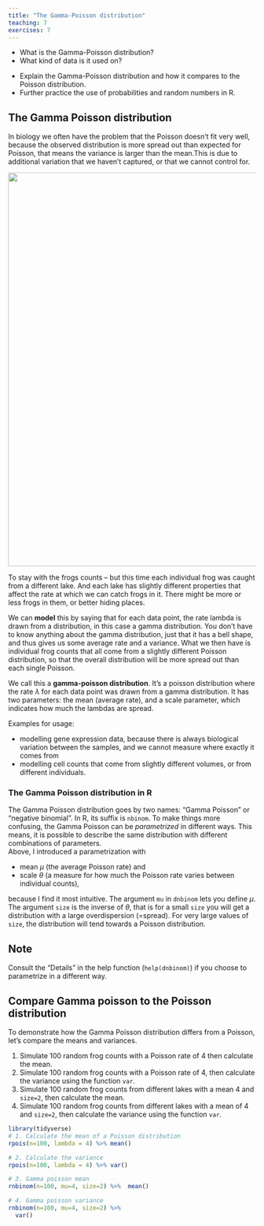 ```yaml
---
title: "The Gamma-Poisson distribution"
teaching: 7
exercises: 7
---
```


:::::::::::::::::::::::::::::::::::::: questions 

- What is the Gamma-Poisson distribution?  
- What kind of data is it used on?

::::::::::::::::::::::::::::::::::::::::::::::::

::::::::::::::::::::::::::::::::::::: objectives

- Explain the Gamma-Poisson distribution and how it compares to the Poisson distribution.
- Further practice the use of probabilities and random numbers in R.
::::::::::::::::::::::::::::::::::::::::::::::::


## The Gamma Poisson distribution

In biology we often have the problem that the Poisson doesn’t fit very well, because the observed distribution is more spread out than expected for Poisson, that means the variance is larger than the mean.This is due to additional variation that we haven’t captured, or that we cannot control for.


<p align="center">
<img src="fig/gamma-poisson.png" width="800"/>
</p>

To stay with the frogs counts -- but this time each individual frog was caught from a different lake.
And each lake has slightly different properties that affect the rate at which we can catch frogs in it. There might be more or less frogs in them, or better hiding places.

We can **model** this by saying that for each data point, the rate lambda is drawn from a distribution, in this case a gamma distribution. You don’t have to know anything about the gamma distribution, just that it has a bell shape, and thus gives us some average rate and a variance. 
What we then have is individual frog counts that all come from a slightly different Poisson distribution, so that the overall distribution will be more spread out than each single Poisson.


We call this a **gamma-poisson distribution**. It's a poisson distribution where the rate $\lambda$ for each data point was drawn from a gamma distribution. It has two parameters: the mean (average rate), and a scale parameter, which indicates how much the lambdas are spread.

Examples for usage:

- modelling gene expression data, because there is always biological variation between the samples, and we cannot measure where exactly it comes from
- modelling cell counts that come from slightly different volumes, or from different individuals.




### The Gamma Poisson distribution in R

The Gamma Poisson distribution goes by two names: "Gamma Poisson" or "negative binomial". In R, its suffix is `nbinom`. To make things more confusing, the Gamma Poisson can be *parametrized* in different ways. This means, it is possible to describe the same distribution with different combinations of parameters.  
Above, I introduced a parametrization with  

- mean $\mu$ (the average Poisson rate) and  
- scale $\theta$ (a measure for how much the Poisson rate varies between individual counts),  
 
because I find it most intuitive. The argument `mu` in `dnbinom` lets you define $\mu$. The argument `size` is the inverse of $\theta$, that is for a small `size` you will get a distribution with a large overdispersion (=spread). For very large values of `size`, the distribution will tend towards a Poisson distribution.


:::::::::::::::::::::: callout
## Note
Consult the "Details" in the help function (`help(dnbinom)`) if you choose to parametrize in a different way.
::::::::::::::::::::::::


:::::::::::::::::::::: challenge

## Compare Gamma poisson to the Poisson distribution
To demonstrate how the Gamma Poisson distribution differs from a Poisson, let's compare the means and variances. 

1. Simulate 100 random frog counts with a Poisson rate of 4 then calculate the mean.  
2. Simulate 100 random frog counts with a Poisson rate of 4, then calculate the variance using the function `var`.
3. Simulate 100 random frog counts from different lakes with a mean 4 and `size=2`, then calculate the mean.
4. Simulate 100 random frog counts from different lakes with a mean of 4 and `size=2`, then calculate the variance using the function `var`.

::::::::::::::::::::::: solution


```r
library(tidyverse)
# 1. Calculate the mean of a Poisson distribution
rpois(n=100, lambda = 4) %>% mean()

# 2. Calculate the variance
rpois(n=100, lambda = 4) %>% var()

# 3. Gamma poisson mean
rnbinom(n=100, mu=4, size=2) %>%  mean()

# 4. Gamma poisson variance
rnbinom(n=100, mu=4, size=2) %>% 
  var()
```

:::::::::::::::::::::::::::::
:::::::::::::::::::::::::::::